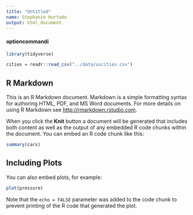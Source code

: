 ```yaml
---
title: "Untitled"
name: Stephanie Hurtado 
output: html_document
---
```


#### optioncommandi 
```r
library(tidyverse)
```

```r
cities = readr::read_csv("../data/uscities.csv")
```


## R Markdown

This is an R Markdown document. Markdown is a simple formatting syntax for authoring HTML, PDF, and MS Word documents. For more details on using R Markdown see <http://rmarkdown.rstudio.com>.

When you click the **Knit** button a document will be generated that includes both content as well as the output of any embedded R code chunks within the document. You can embed an R code chunk like this:

```r
summary(cars)
```

## Including Plots

You can also embed plots, for example:

```r
plot(pressure)
```

Note that the `echo = FALSE` parameter was added to the code chunk to prevent printing of the R code that generated the plot.
